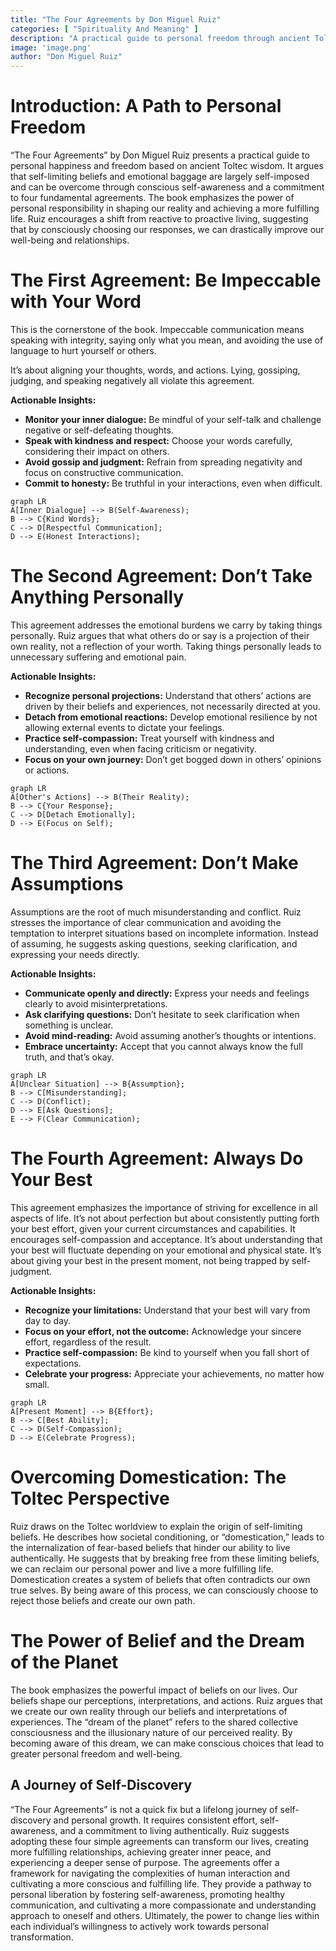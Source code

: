 ```yaml
---
title: "The Four Agreements by Don Miguel Ruiz"
categories: [ "Spirituality And Meaning" ]
description: "A practical guide to personal freedom through ancient Toltec wisdom"
image: 'image.png'
author: "Don Miguel Ruiz"
---
```

# Introduction: A Path to Personal Freedom

"The Four Agreements" by Don Miguel Ruiz presents a practical guide to personal happiness and freedom based on ancient Toltec wisdom.  It argues that self-limiting beliefs and emotional baggage are largely self-imposed and can be overcome through conscious self-awareness and a commitment to four fundamental agreements.  The book emphasizes the power of personal responsibility in shaping our reality and achieving a more fulfilling life.  Ruiz encourages a shift from reactive to proactive living, suggesting that by consciously choosing our responses, we can drastically improve our well-being and relationships.

# The First Agreement: Be Impeccable with Your Word

This is the cornerstone of the book.  Impeccable communication means speaking with integrity, saying only what you mean, and avoiding the use of language to hurt yourself or others.  

It's about aligning your thoughts, words, and actions.  Lying, gossiping, judging, and speaking negatively all violate this agreement.

**Actionable Insights:**

* **Monitor your inner dialogue:** Be mindful of your self-talk and challenge negative or self-defeating thoughts.
* **Speak with kindness and respect:**  Choose your words carefully, considering their impact on others.
* **Avoid gossip and judgment:**  Refrain from spreading negativity and focus on constructive communication.
* **Commit to honesty:**  Be truthful in your interactions, even when difficult.

```mermaid
graph LR
A[Inner Dialogue] --> B(Self-Awareness);
B --> C{Kind Words};
C --> D[Respectful Communication];
D --> E(Honest Interactions);
```


# The Second Agreement: Don't Take Anything Personally

This agreement addresses the emotional burdens we carry by taking things personally.  Ruiz argues that what others do or say is a projection of their own reality, not a reflection of your worth.  Taking things personally leads to unnecessary suffering and emotional pain.

**Actionable Insights:**

* **Recognize personal projections:** Understand that others' actions are driven by their beliefs and experiences, not necessarily directed at you.
* **Detach from emotional reactions:** Develop emotional resilience by not allowing external events to dictate your feelings.
* **Practice self-compassion:** Treat yourself with kindness and understanding, even when facing criticism or negativity.
* **Focus on your own journey:**  Don't get bogged down in others' opinions or actions.

```mermaid
graph LR
A[Other's Actions] --> B(Their Reality);
B --> C{Your Response};
C --> D[Detach Emotionally];
D --> E(Focus on Self);
```

# The Third Agreement: Don't Make Assumptions

Assumptions are the root of much misunderstanding and conflict.  Ruiz stresses the importance of clear communication and avoiding the temptation to interpret situations based on incomplete information.  Instead of assuming, he suggests asking questions, seeking clarification, and expressing your needs directly.

**Actionable Insights:**

* **Communicate openly and directly:** Express your needs and feelings clearly to avoid misinterpretations.
* **Ask clarifying questions:** Don't hesitate to seek clarification when something is unclear.
* **Avoid mind-reading:** Avoid assuming another's thoughts or intentions.
* **Embrace uncertainty:**  Accept that you cannot always know the full truth, and that's okay.

```mermaid
graph LR
A[Unclear Situation] --> B{Assumption};
B --> C[Misunderstanding];
C --> D(Conflict);
D --> E[Ask Questions];
E --> F(Clear Communication);
```

# The Fourth Agreement: Always Do Your Best

This agreement emphasizes the importance of striving for excellence in all aspects of life. It's not about perfection but about consistently putting forth your best effort, given your current circumstances and capabilities.  It encourages self-compassion and acceptance. It's about understanding that your best will fluctuate depending on your emotional and physical state.  It's about giving your best in the present moment, not being trapped by self-judgment.

**Actionable Insights:**

* **Recognize your limitations:**  Understand that your best will vary from day to day.
* **Focus on your effort, not the outcome:**  Acknowledge your sincere effort, regardless of the result.
* **Practice self-compassion:** Be kind to yourself when you fall short of expectations.
* **Celebrate your progress:** Appreciate your achievements, no matter how small.

```mermaid
graph LR
A[Present Moment] --> B{Effort};
B --> C[Best Ability];
C --> D(Self-Compassion);
D --> E(Celebrate Progress);
```

# Overcoming Domestication: The Toltec Perspective

Ruiz draws on the Toltec worldview to explain the origin of self-limiting beliefs.  He describes how societal conditioning, or "domestication," leads to the internalization of fear-based beliefs that hinder our ability to live authentically.  He suggests that by breaking free from these limiting beliefs, we can reclaim our personal power and live a more fulfilling life.  Domestication creates a system of beliefs that often contradicts our own true selves.  By being aware of this process, we can consciously choose to reject those beliefs and create our own path.

# The Power of Belief and the Dream of the Planet

The book emphasizes the powerful impact of beliefs on our lives.  Our beliefs shape our perceptions, interpretations, and actions.   Ruiz argues that we create our own reality through our beliefs and interpretations of experiences.  The "dream of the planet" refers to the shared collective consciousness and the illusionary nature of our perceived reality.  By becoming aware of this dream, we can make conscious choices that lead to greater personal freedom and well-being.

## A Journey of Self-Discovery

"The Four Agreements" is not a quick fix but a lifelong journey of self-discovery and personal growth. It requires consistent effort, self-awareness, and a commitment to living authentically. Ruiz suggests adopting these four simple agreements can transform our lives, creating more fulfilling relationships, achieving greater inner peace, and experiencing a deeper sense of purpose. The agreements offer a framework for navigating the complexities of human interaction and cultivating a more conscious and fulfilling life. They provide a pathway to personal liberation by fostering self-awareness, promoting healthy communication, and cultivating a more compassionate and understanding approach to oneself and others. Ultimately, the power to change lies within each individual's willingness to actively work towards personal transformation.

